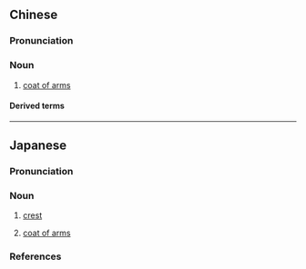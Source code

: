 {{also|纹章}}
==Chinese==
{{zh-forms|s=纹章}}

===Pronunciation===
{{zh-pron
|m=wénzhāng
|c=man4 zoeng1
|cat=n
}}

===Noun===
{{zh-noun}}

# [[coat of arms]]

====Derived terms====
{{zh-der|紋章學}}

{{zh-cat|Heraldry}}

----

==Japanese==
{{wikipedia|lang=ja}}
{{ja-kanjitab|もん|しょう|yomi=o}}

===Pronunciation===
{{ja-pron|もんしょう|acc=h|acc_ref=NHK,DJR|y=go}}

===Noun===
{{ja-noun|もんしょう|hhira=もんしやう}}

# {{lb|ja|heraldry|sort=もんしょう}} [[crest]]
# [[coat of arms]]

===References===
<references/>